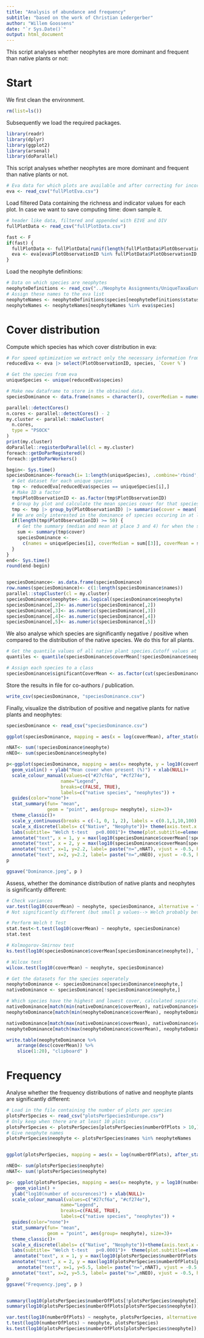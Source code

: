 ```yaml
---
title: "Analysis of abundance and frequency"
subtitle: "based on the work of Christian Ledergerber"
author: "Willem Goossens"
date: "`r Sys.Date()`"
output: html_document
---
```

This script analyses whether neophytes are more dominant and frequent than native plants or not:

# Start
We first clean the environment.
```r
rm(list=ls())
```

Subsequently we load the required packages.
```r
library(readr)
library(dplyr)
library(ggplot2)
library(arsenal)
library(doParallel)
```

This script analyses whether neophytes are more dominant and frequent than native plants or not.
```r
# Eva data for which plots are available and after correcting for incorrect or weird plot observations
eva <- read_csv("fullPlotEva.csv")
```

Load filtered Data containing the richness and indicator values for each plot. In case we want to save computing time: down sample it.
```r
# header like data, filtered and appended with EIVE and DIV
fullPlotData <- read_csv("fullPlotData.csv")

fast <- F
if(fast) {
  fullPlotData <- fullPlotData[runif(length(fullPlotData$PlotObservationID)) > 0.99,]
  eva <- eva[eva$PlotObservationID %in% fullPlotData$PlotObservationID,]
}
```

Load the neophyte definitions:
```r
# Data on which species are neophytes
neophyteDefinitions <- read_csv("../Neophyte Assignments/UniqueTaxaEurope-2023-04-23.csv")
# Assign these names to the eva list
neophyteNames <- neophyteDefinitions$species[neophyteDefinitions$statusEurope == "neo"]
neophyteNames <- neophyteNames[neophyteNames %in% eva$species]
```


# Cover distribution
Compute which species has which cover distribution in eva:
```r
# For speed optimization we extract only the necessary information from EVA
reducedEva <- eva |> select(PlotObservationID, species, `Cover %`)

# Get the species from eva
uniqueSpecies <- unique(reducedEva$species)

# Make new dataframe to store in the obtained data. 
speciesDominance <- data.frame(names = character(), coverMedian = numeric(), coverMean = numeric(), var = numeric(), numberOfPlots = integer(), neophyte = logical())

parallel::detectCores()
n.cores <- parallel::detectCores() - 2
my.cluster <- parallel::makeCluster(
  n.cores, 
  type = "PSOCK"
)
print(my.cluster)
doParallel::registerDoParallel(cl = my.cluster)
foreach::getDoParRegistered()
foreach::getDoParWorkers()

begin<- Sys.time()
speciesDominance<-foreach(i= 1:length(uniqueSpecies), .combine='rbind', .packages=c("dplyr","mgcv")) %dopar% {
  # Get dataset for each unique species
  tmp <- reducedEva[reducedEva$species == uniqueSpecies[i],]
  # Make ID a factor
  tmp$PlotObservationID <- as.factor(tmp$PlotObservationID)
  # Group by plot and calculate the mean species cover for that species in all plots where it is present
  tmp <- tmp |> group_by(PlotObservationID) |> summarise(cover = mean(`Cover %`))
  # We are only interested in the dominance of species occuring in at least 50 plots
  if(length(tmp$PlotObservationID) >= 50) {
    # Get the summary (median and mean at place 3 and 4) for when the species is present
    sum <- summary(tmp$cover)
    speciesDominance <- 
      c(names = uniqueSpecies[i], coverMedian = sum[[3]], coverMean = sum[[4]], var = var(tmp$cover), numberOfPlots = length(tmp$PlotObservationID), neophyte = (uniqueSpecies[i] %in% neophyteNames))
  }
}
end<- Sys.time()
round(end-begin)


speciesDominance<- as.data.frame(speciesDominance)
row.names(speciesDominance)<- c(1:length(speciesDominance$names))
parallel::stopCluster(cl = my.cluster)
speciesDominance$neophyte<- as.logical(speciesDominance$neophyte)
speciesDominance[,2]<- as.numeric(speciesDominance[,2])
speciesDominance[,3]<- as.numeric(speciesDominance[,3])
speciesDominance[,4]<- as.numeric(speciesDominance[,4])
speciesDominance[,5]<- as.numeric(speciesDominance[,5])
```

We also analyse which species are significantly negative / positive when compared to the distribution of the native species. We do this for all plants.
```r
# Get the quantile values of all native plant species.Cutoff values at 0.01 and 0.05 chances (both upper and lower limit)
quantiles <- quantile(speciesDominance$coverMean[!speciesDominance$neophyte], probs = c(0, 0.01, 0.05, 0.95, 0.99, 1))

# Assign each species to a class
speciesDominance$significantCoverMean <- as.factor(cut(speciesDominance$coverMean, breaks = quantiles, labels = c("p=0.01 negative", "p=0.05 negative", "", "p=0.05 positive", "p=0.01 positive"), right = TRUE))
```

Store the results in file for co-authors / publication.
```r
write_csv(speciesDominance, "speciesDominance.csv")
```


Finally, visualize the distribution of positive and negative plants for native plants and neophytes:
```r
speciesDominance <- read_csv("speciesDominance.csv")

ggplot(speciesDominance, mapping = aes(x = log(coverMean), after_stat(density), colour = neophyte)) + geom_freqpoly(binwidth = 0.1)

nNAT<- sum(!speciesDominance$neophyte)
nNEO<- sum(speciesDominance$neophyte)

p<-ggplot(speciesDominance, mapping = aes(x= neophyte, y = log10(coverMean), colour = neophyte)) + 
  geom_violin() + ylab("Mean cover when present (%)") + xlab(NULL)+
  scale_colour_manual(values=c("#27cf6a", "#cf274e"), 
                    name="Legend",
                    breaks=c(FALSE, TRUE),
                    labels=c("native species", "neophytes")) +
  guides(color="none")+
  stat_summary(fun= "mean",
               geom = "point", aes(group= neophyte), size=3)+
  theme_classic()+
  scale_y_continuous(breaks = c(-1, 0, 1, 2), labels = c(0.1,1,10,100), limits=c(-1, 2.2))+
  scale_x_discrete(labels= c("Native", "Neophyte"))+ theme(axis.text.x = element_text(size=12), axis.title.y=element_text(size=12) )+
  labs(subtitle= "Welch t-test   p<0.0001")+ theme(plot.subtitle=element_text(size=12))+ 
  annotate("text", x = 1, y = max(log10(speciesDominance$coverMean[!speciesDominance$neophyte])), label = "b", size = 4, vjust = -0.5, hjust = 0.5, size=4) +
  annotate("text", x = 2, y = max(log10(speciesDominance$coverMean[speciesDominance$neophyte])), label = "a", size = 4, vjust = -0.5, hjust = 0.5, size=4)+
  annotate("text", x=1, y=2.2, label= paste("n=",nNAT), vjust = -0.5, hjust = 0.5, size=4)+
  annotate("text", x=2, y=2.2, label= paste("n=",nNEO), vjust = -0.5, hjust = 0.5, size=4)
p

ggsave("Dominance.jpeg", p )

```


Assess, whether the dominance distribution of native plants and neophytes is significantly different:
```r
# Check variances
var.test(log10(coverMean) ~ neophyte, speciesDominance, alternative = "two.sided")
# Not significantly different (but small p values--> Welch probably better e.g. https://doi.org/10.5334/irsp.82)

# Perform Welch t Test
stat.test<-t.test(log10(coverMean) ~ neophyte, speciesDominance)
stat.test

# Kolmogorov-Smirnov test 
ks.test(log10(speciesDominance$coverMean[speciesDominance$neophyte]), log10(speciesDominance$coverMean[!speciesDominance$neophyte]))

# Wilcox test
wilcox.test(log10(coverMean) ~ neophyte, speciesDominance)

# Get the datasets for the species seperately
neophyteDominance <- speciesDominance[speciesDominance$neophyte,]
nativeDominance <- speciesDominance[!speciesDominance$neophyte,]

# Which species have the highest and lowest cover, calculated separately for natives and neophytes
nativeDominance[match(min(nativeDominance$coverMean), nativeDominance$coverMean),]
neophyteDominance[match(min(neophyteDominance$coverMean), neophyteDominance$coverMean),]

nativeDominance[match(max(nativeDominance$coverMean), nativeDominance$coverMean),]
neophyteDominance[match(max(neophyteDominance$coverMean), neophyteDominance$coverMean),]

write.table(neophyteDominance %>%
    arrange(desc(coverMean)) %>%
    slice(1:20), "clipboard" )

```

# Frequency
Analyse whether the frequency distributions of native and neophyte plants are significantly different:
```r
# Load in the file containing the number of plots per species
plotsPerSpecies <- read_csv("plotsPerSpeciesInEurope.csv")
# Only keep when there are at least 10 plots
plotsPerSpecies <- plotsPerSpecies[plotsPerSpecies$numberOfPlots > 10,]
# Give neophyte names
plotsPerSpecies$neophyte <- plotsPerSpecies$names %in% neophyteNames


ggplot(plotsPerSpecies, mapping = aes(x = log(numberOfPlots), after_stat(density), colour = neophyte)) + geom_freqpoly(binwidth = .5)

nNEO<- sum(plotsPerSpecies$neophyte)
nNAT<- sum(!plotsPerSpecies$neophyte)

p<- ggplot(plotsPerSpecies, mapping = aes(x= neophyte, y = log10(numberOfPlots), colour = neophyte)) + 
   geom_violin() +
  ylab("log10(number of occurences)") + xlab(NULL)+
  scale_colour_manual(values=c("#27cf6a", "#cf274e"), 
                    name="Legend",
                    breaks=c(FALSE, TRUE),
                    labels=c("native species", "neophytes")) +
  guides(color="none")+
  stat_summary(fun= "mean",
               geom = "point", aes(group= neophyte), size=3)+
  theme_classic()+
  scale_x_discrete(labels= c("Native", "Neophyte"))+theme(axis.text.x = element_text(size=12), axis.title.y=element_text(size=12) )+
  labs(subtitle= "Welch t-test   p<0.0001")+  theme(plot.subtitle=element_text(size=12))+ 
   annotate("text", x = 1, y = max(log10(plotsPerSpecies$numberOfPlots[!plotsPerSpecies$neophyte])), label = "a", size = 4, vjust = -0.5, hjust = 0.5) +
  annotate("text", x = 2, y = max(log10(plotsPerSpecies$numberOfPlots[plotsPerSpecies$neophyte])), label = "b", size = 4, vjust = -0.5, hjust = 0.5)+
    annotate("text", x=1, y=5.5, label= paste("n=",nNAT), vjust = -0.5, hjust = 0.5, size=4)+
  annotate("text", x=2, y=5.5, label= paste("n=",nNEO), vjust = -0.5, hjust = 0.5, size=4)
p
ggsave("Frequency.jpeg", p )


summary(log10(plotsPerSpecies$numberOfPlots[!plotsPerSpecies$neophyte]))
summary(log10(plotsPerSpecies$numberOfPlots[plotsPerSpecies$neophyte]))

var.test(log10(numberOfPlots) ~ neophyte, plotsPerSpecies, alternative = "two.sided")
t.test(log10(numberOfPlots) ~ neophyte, plotsPerSpecies)
ks.test(log10(plotsPerSpecies$numberOfPlots[plotsPerSpecies$neophyte]), log10(plotsPerSpecies$numberOfPlots[!plotsPerSpecies$neophyte]))
```

